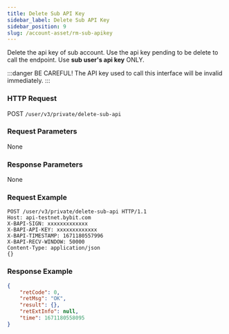 ```yaml
---
title: Delete Sub API Key
sidebar_label: Delete Sub API Key
sidebar_position: 9
slug: /account-asset/rm-sub-apikey
---
```


Delete the api key of sub account. Use the api key pending to be delete to call the endpoint. Use **sub user's api key** ONLY.

:::danger
BE CAREFUL! The API key used to call this interface will be invalid immediately.
:::

### HTTP Request
POST `/user/v3/private/delete-sub-api`

### Request Parameters
None

### Response Parameters
None

### Request Example

```http
POST /user/v3/private/delete-sub-api HTTP/1.1
Host: api-testnet.bybit.com
X-BAPI-SIGN: xxxxxxxxxxxxx
X-BAPI-API-KEY: xxxxxxxxxxxxx
X-BAPI-TIMESTAMP: 1671180557996
X-BAPI-RECV-WINDOW: 50000
Content-Type: application/json
{}
```

### Response Example

```json
{
    "retCode": 0,
    "retMsg": "OK",
    "result": {},
    "retExtInfo": null,
    "time": 1671180558095
}
```
